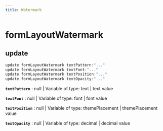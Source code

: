 ```yaml
---
title: Watermark
---
```


# formLayoutWatermark

## update

```js filename="Terminal" copy
update formLayoutWatermark textPattern:"..."
update formLayoutWatermark textFont:"..."
update formLayoutWatermark textPosition:"..."
update formLayoutWatermark textOpacity:"..."
```

**`textPattern`**
 : null | Variable of type: text | text value

**`textFont`**
 : null | Variable of type: font | font value

**`textPosition`**
 : null | Variable of type: themePlacement | themePlacement value

**`textOpacity`**
 : null | Variable of type: decimal | decimal value



